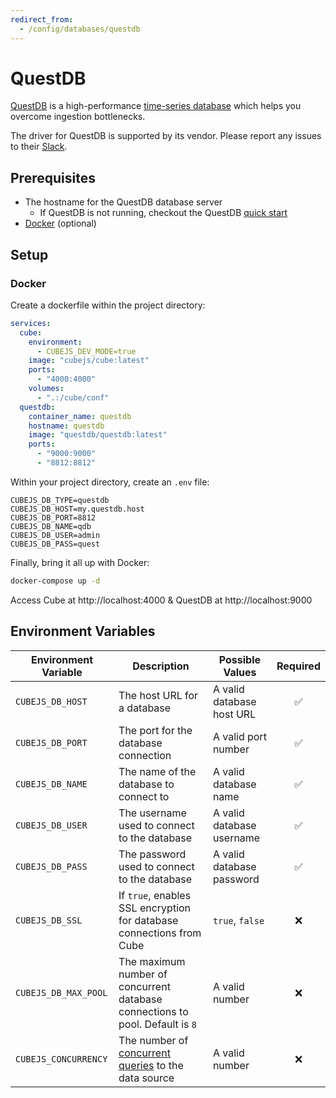 ```yaml
---
redirect_from:
  - /config/databases/questdb
---
```


# QuestDB

[QuestDB][questdb] is a high-performance [time-series database][time-series-database-glossary] which helps you overcome ingestion bottlenecks.

<WarningBox>

The driver for QuestDB is supported by its vendor. Please report any issues to
their [Slack][questdb-slack].

</WarningBox>

## Prerequisites

- The hostname for the QuestDB database server
  - If QuestDB is not running, checkout the QuestDB [quick start][questdb-quick-start]
- [Docker][docker] (optional)

## Setup

### Docker

Create a dockerfile within the project directory:

```yaml title=docker-compose.yml
services:
  cube:
    environment:
      - CUBEJS_DEV_MODE=true
    image: "cubejs/cube:latest"
    ports:
      - "4000:4000"
    volumes:
      - ".:/cube/conf"
  questdb:
    container_name: questdb
    hostname: questdb
    image: "questdb/questdb:latest"
    ports:
      - "9000:9000"
      - "8812:8812"
```

Within your project directory, create an `.env` file:

```dotenv
CUBEJS_DB_TYPE=questdb
CUBEJS_DB_HOST=my.questdb.host
CUBEJS_DB_PORT=8812
CUBEJS_DB_NAME=qdb
CUBEJS_DB_USER=admin
CUBEJS_DB_PASS=quest
```

Finally, bring it all up with Docker:

```bash title=shell
docker-compose up -d
```

Access Cube at http://localhost:4000 & QuestDB at http://localhost:9000

## Environment Variables

| Environment Variable | Description                                                                         | Possible Values           | Required |
| -------------------- | ----------------------------------------------------------------------------------- | ------------------------- | :------: |
| `CUBEJS_DB_HOST`     | The host URL for a database                                                         | A valid database host URL |    ✅    |
| `CUBEJS_DB_PORT`     | The port for the database connection                                                | A valid port number       |    ✅    |
| `CUBEJS_DB_NAME`     | The name of the database to connect to                                              | A valid database name     |    ✅    |
| `CUBEJS_DB_USER`     | The username used to connect to the database                                        | A valid database username |    ✅    |
| `CUBEJS_DB_PASS`     | The password used to connect to the database                                        | A valid database password |    ✅    |
| `CUBEJS_DB_SSL`      | If `true`, enables SSL encryption for database connections from Cube                | `true`, `false`           |    ❌    |
| `CUBEJS_DB_MAX_POOL` | The maximum number of concurrent database connections to pool. Default is `8`       | A valid number            |    ❌    |
| `CUBEJS_CONCURRENCY` | The number of [concurrent queries][ref-data-source-concurrency] to the data source | A valid number |    ❌    |

[ref-data-source-concurrency]: /product/configuration/concurrency#data-source-concurrency

[questdb]: https://questdb.io/
[questdb-slack]: https://slack.questdb.io/
[time-series-database-glossary]: https://questdb.io/glossary/time-series/database/
[questdb-quick-start]: https://questdb.io/docs/quick-start/
[docker]: https://docs.docker.com/get-docker/
